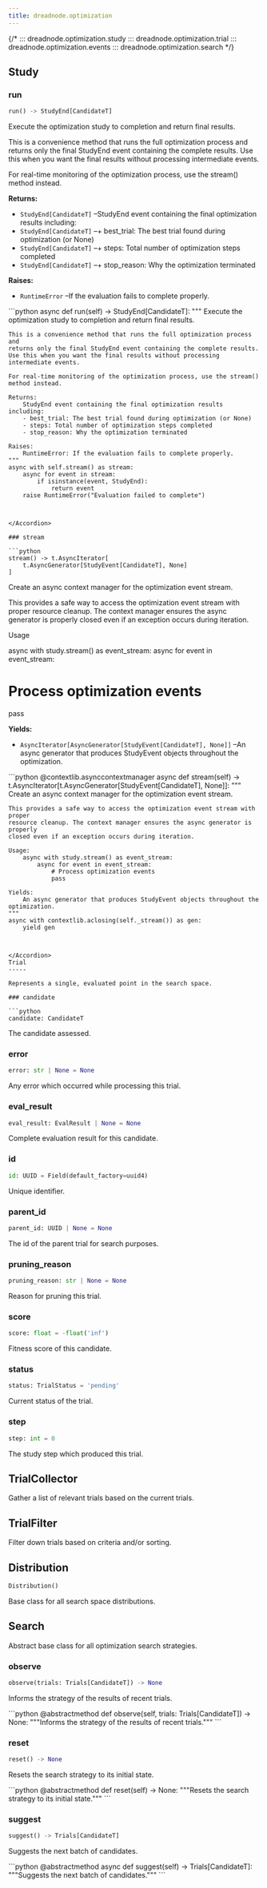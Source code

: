 ```yaml
---
title: dreadnode.optimization
---
```


{/*
::: dreadnode.optimization.study
::: dreadnode.optimization.trial
::: dreadnode.optimization.events
::: dreadnode.optimization.search
*/}

Study
-----

### run

```python
run() -> StudyEnd[CandidateT]
```

Execute the optimization study to completion and return final results.

This is a convenience method that runs the full optimization process and
returns only the final StudyEnd event containing the complete results.
Use this when you want the final results without processing intermediate events.

For real-time monitoring of the optimization process, use the stream() method instead.

**Returns:**

* `StudyEnd[CandidateT]`
  –StudyEnd event containing the final optimization results including:
* `StudyEnd[CandidateT]`
  –+ best\_trial: The best trial found during optimization (or None)
* `StudyEnd[CandidateT]`
  –+ steps: Total number of optimization steps completed
* `StudyEnd[CandidateT]`
  –+ stop\_reason: Why the optimization terminated

**Raises:**

* `RuntimeError`
  –If the evaluation fails to complete properly.

<Accordion title="Source code in dreadnode/optimization/study.py" icon="code">
```python
async def run(self) -> StudyEnd[CandidateT]:
    """
    Execute the optimization study to completion and return final results.

    This is a convenience method that runs the full optimization process and
    returns only the final StudyEnd event containing the complete results.
    Use this when you want the final results without processing intermediate events.

    For real-time monitoring of the optimization process, use the stream() method instead.

    Returns:
        StudyEnd event containing the final optimization results including:
        - best_trial: The best trial found during optimization (or None)
        - steps: Total number of optimization steps completed
        - stop_reason: Why the optimization terminated

    Raises:
        RuntimeError: If the evaluation fails to complete properly.
    """
    async with self.stream() as stream:
        async for event in stream:
            if isinstance(event, StudyEnd):
                return event
        raise RuntimeError("Evaluation failed to complete")
```


</Accordion>

### stream

```python
stream() -> t.AsyncIterator[
    t.AsyncGenerator[StudyEvent[CandidateT], None]
]
```

Create an async context manager for the optimization event stream.

This provides a safe way to access the optimization event stream with proper
resource cleanup. The context manager ensures the async generator is properly
closed even if an exception occurs during iteration.

Usage

async with study.stream() as event\_stream:
async for event in event\_stream:
# Process optimization events
pass

**Yields:**

* `AsyncIterator[AsyncGenerator[StudyEvent[CandidateT], None]]`
  –An async generator that produces StudyEvent objects throughout the optimization.

<Accordion title="Source code in dreadnode/optimization/study.py" icon="code">
```python
@contextlib.asynccontextmanager
async def stream(self) -> t.AsyncIterator[t.AsyncGenerator[StudyEvent[CandidateT], None]]:
    """
    Create an async context manager for the optimization event stream.

    This provides a safe way to access the optimization event stream with proper
    resource cleanup. The context manager ensures the async generator is properly
    closed even if an exception occurs during iteration.

    Usage:
        async with study.stream() as event_stream:
            async for event in event_stream:
                # Process optimization events
                pass

    Yields:
        An async generator that produces StudyEvent objects throughout the optimization.
    """
    async with contextlib.aclosing(self._stream()) as gen:
        yield gen
```


</Accordion>
Trial
-----

Represents a single, evaluated point in the search space.

### candidate

```python
candidate: CandidateT
```

The candidate assessed.

### error

```python
error: str | None = None
```

Any error which occurred while processing this trial.

### eval\_result

```python
eval_result: EvalResult | None = None
```

Complete evaluation result for this candidate.

### id

```python
id: UUID = Field(default_factory=uuid4)
```

Unique identifier.

### parent\_id

```python
parent_id: UUID | None = None
```

The id of the parent trial for search purposes.

### pruning\_reason

```python
pruning_reason: str | None = None
```

Reason for pruning this trial.

### score

```python
score: float = -float('inf')
```

Fitness score of this candidate.

### status

```python
status: TrialStatus = 'pending'
```

Current status of the trial.

### step

```python
step: int = 0
```

The study step which produced this trial.

TrialCollector
--------------

Gather a list of relevant trials based on the current trials.

TrialFilter
-----------

Filter down trials based on criteria and/or sorting.

Distribution
------------

```python
Distribution()
```

Base class for all search space distributions.

Search
------

Abstract base class for all optimization search strategies.

### observe

```python
observe(trials: Trials[CandidateT]) -> None
```

Informs the strategy of the results of recent trials.

<Accordion title="Source code in dreadnode/optimization/search/base.py" icon="code">
```python
@abstractmethod
def observe(self, trials: Trials[CandidateT]) -> None:
    """Informs the strategy of the results of recent trials."""
```


</Accordion>

### reset

```python
reset() -> None
```

Resets the search strategy to its initial state.

<Accordion title="Source code in dreadnode/optimization/search/base.py" icon="code">
```python
@abstractmethod
def reset(self) -> None:
    """Resets the search strategy to its initial state."""
```


</Accordion>

### suggest

```python
suggest() -> Trials[CandidateT]
```

Suggests the next batch of candidates.

<Accordion title="Source code in dreadnode/optimization/search/base.py" icon="code">
```python
@abstractmethod
async def suggest(self) -> Trials[CandidateT]:
    """Suggests the next batch of candidates."""
```


</Accordion>